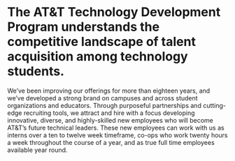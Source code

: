 # The AT&T Technology Development Program understands the competitive landscape of talent acquisition among technology students. 

We’ve been improving our offerings for more than eighteen years, and we’ve developed a strong brand on campuses and across student organizations and educators. Through purposeful partnerships and cutting-edge recruiting tools, we attract and hire with a focus developing innovative, diverse, and highly-skilled new employees who will become AT&T’s future technical leaders. These new employees can work with us as interns over a ten to twelve week timeframe, co-ops who work twenty hours a week throughout the course of a year, and as true full time employees available year round.